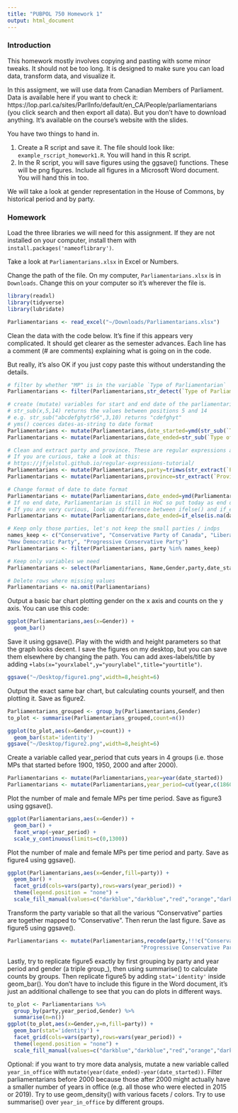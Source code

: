 ```yaml
---
title: "PUBPOL 750 Homework 1"
output: html_document
---
```


### Introduction

This homework mostly involves copying and pasting with some minor tweaks. It should not be too long. It is designed to make sure you can load data, transform data, and visualize it.

In this assigment, we will use data from Canadian Members of Parliament. Data is available here if you want to check it: https://lop.parl.ca/sites/ParlInfo/default/en_CA/People/parliamentarians (you click search and then export all data). But you don't have to download anything. It's available on the course's website with the slides.

You have two things to hand in.

1. Create a R script and save it. The file should look like: `example_rscript_homework1.R`. You will hand in this R script.
2. In the R script, you will save figures using the ggsave() functions. These will be png figures. Include all figures in a Microsoft Word document. You will hand this in too.

We will take a look at gender representation in the House of Commons, by historical period and by party.

### Homework

Load the three libraries we will need for this assignment. If they are not installed on your computer, install them with `install.packages('nameoflibrary')`.

Take a look at `Parliamentarians.xlsx` in Excel or Numbers.

Change the path of the file. On my computer, `Parliamentarians.xlsx` is in `Downloads`. Change this on your computer so it's wherever the file is.

```r
library(readxl)
library(tidyverse)
library(lubridate)

Parliamentarians <- read_excel("~/Downloads/Parliamentarians.xlsx")
```

Clean the data with the code below. It's fine if this appears very complicated. It should get clearer as the semester advances. Each line has a comment (# are comments) explaining what is going on in the code.

But really, it's also OK if you just copy paste this without understanding the details.

```r
# filter by whether "MP" is in the variable `Type of Parliamentarian`
Parliamentarians <- filter(Parliamentarians,str_detect(`Type of Parliamentarian`,"MP"))

# create (mutate) variables for start and end date of the parliamentarian
# str_sub(x,5,14) returns the values between positions 5 and 14
# e.g. str_sub("abcdefghytr56",3,10) returns "cdefghyt"
# yms() coerces dates-as-string to date format 
Parliamentarians <- mutate(Parliamentarians,date_started=ymd(str_sub(`Type of Parliamentarian`,5,14)))
Parliamentarians <- mutate(Parliamentarians,date_ended=str_sub(`Type of Parliamentarian`,18,27))

# Clean and extract party and province. These are regular expressions and it's fine if it's not clear. Regular expression extract/replace data based on patterns.
# If you are curious, take a look at this:
# https://jfjelstul.github.io/regular-expressions-tutorial/
Parliamentarians <- mutate(Parliamentarians,party=trimws(str_extract(`Political Affiliation`, "[^\\()]+")))
Parliamentarians <- mutate(Parliamentarians,province=str_extract(`Province/Territory`, "[^\\\r]+"))

# Change format of date to date format
Parliamentarians <- mutate(Parliamentarians,date_ended=ymd(Parliamentarians$date_ended,quiet = TRUE))
# If no end date, Parliamentarian is still in HoC so put today as end date.
# If you are very curious, look up difference between ifelse() and if_else()
Parliamentarians <- mutate(Parliamentarians,date_ended=if_else(is.na(date_ended),ymd(today()),date_ended))

# Keep only those parties, let's not keep the small parties / indps
names_keep <- c("Conservative", "Conservative Party of Canada", "Liberal Party of Canada", 
"New Democratic Party", "Progressive Conservative Party")
Parliamentarians <- filter(Parliamentarians, party %in% names_keep)

# Keep only variables we need
Parliamentarians <- select(Parliamentarians, Name,Gender,party,date_started,date_ended,province)

# Delete rows where missing values
Parliamentarians <- na.omit(Parliamentarians)

```

Output a basic bar chart plotting gender on the x axis and counts on the y axis. You can use this code:

```r
ggplot(Parliamentarians,aes(x=Gender)) +
  geom_bar()
```

Save it using ggsave(). Play with the width and height parameters so that the graph looks decent. I save the figures on my desktop, but you can save them elsewhere by changing the path. You can add axes-labels/title by adding `+labs(x="yourxlabel",y="yourylabel",title="yourtitle")`. 

```r
ggsave("~/Desktop/figure1.png",width=8,height=6)
```

Output the exact same bar chart, but calculating counts yourself, and then plotting it. Save as figure2.

```r
Parliamentarians_grouped <- group_by(Parliamentarians,Gender)
to_plot <- summarise(Parliamentarians_grouped,count=n())

ggplot(to_plot,aes(x=Gender,y=count)) +
  geom_bar(stat='identity')
ggsave("~/Desktop/figure2.png",width=8,height=6)
```

Create a variable called year_period that cuts years in 4 groups (i.e. those MPs that started before 1900, 1950, 2000 and after 2000). 

```r
Parliamentarians <- mutate(Parliamentarians,year=year(date_started))
Parliamentarians <- mutate(Parliamentarians,year_period=cut(year,c(1860,1900,1950,2000,2025),dig.lab = 4))
```

Plot the number of male and female MPs per time period. Save as figure3 using ggsave().

```r
ggplot(Parliamentarians,aes(x=Gender)) +
  geom_bar() +
  facet_wrap(~year_period) + 
  scale_y_continuous(limits=c(0,1300))
```

Plot the number of male and female MPs per time period and party. Save as figure4 using ggsave().

```r
ggplot(Parliamentarians,aes(x=Gender,fill=party)) +
  geom_bar() +
  facet_grid(cols=vars(party),rows=vars(year_period)) +
  theme(legend.position = "none") +
  scale_fill_manual(values=c("darkblue","darkblue","red","orange","darkblue"))
```

Transform the party variable so that all the various "Conservative" parties are together mapped to "Conservative". Then rerun the last figure. Save as figure5 using ggsave().

```r
Parliamentarians <- mutate(Parliamentarians,recode(party,!!!c("Conservative Party of Canada"="Conservative",
                                          "Progressive Conservative Party"="Conservative")))
```

Lastly, try to replicate figure5 exactly by first grouping by party and year period and gender (a triple group_), then using summarise() to calculate counts by groups. Then replicate figure5 by adding `stat='identity'` inside geom_bar(). You don't have to include this figure in the Word document, it's just an additional challenge to see that you can do plots in different ways.

```r
to_plot <- Parliamentarians %>%
  group_by(party,year_period,Gender) %>%
  summarise(n=n())
ggplot(to_plot,aes(x=Gender,y=n,fill=party)) +
  geom_bar(stat='identity') +
  facet_grid(cols=vars(party),rows=vars(year_period)) +
  theme(legend.position = "none") +
  scale_fill_manual(values=c("darkblue","darkblue","red","orange","darkblue"))
```

Optional: if you want to try more data analysis, mutate a new variable called `year_in_office` with `mutate(year(date_ended)-year(date_started))`. Filter parliamentarians before 2000 because those after 2000 might actually have a smaller number of years in office (e.g. all those who were elected in 2015 or 2019). Try to use geom_density() with various facets / colors. Try to use summarise() over `year_in_office` by different groups.